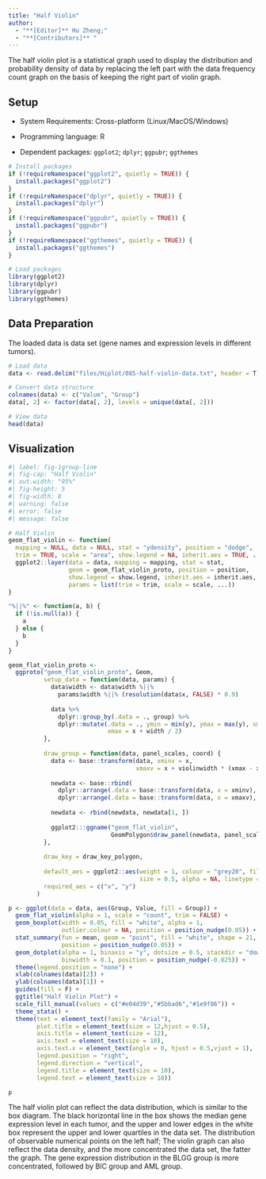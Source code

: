 ```yaml
---
title: "Half Violin"
author:
  - "**[Editor]** Hu Zheng;"
  - "**[Contributors]** "
---
```


The half violin plot is a statistical graph used to display the distribution and probability density of data by replacing the left part with the data frequency count graph on the basis of keeping the right part of violin graph.

## Setup

-   System Requirements: Cross-platform (Linux/MacOS/Windows)

-   Programming language: R

-   Dependent packages: `ggplot2`; `dplyr`; `ggpubr`; `ggthemes`

```r
# Install packages
if (!requireNamespace("ggplot2", quietly = TRUE)) {
  install.packages("ggplot2")
}
if (!requireNamespace("dplyr", quietly = TRUE)) {
  install.packages("dplyr")
}
if (!requireNamespace("ggpubr", quietly = TRUE)) {
  install.packages("ggpubr")
}
if (!requireNamespace("ggthemes", quietly = TRUE)) {
  install.packages("ggthemes")
}

# Load packages
library(ggplot2)
library(dplyr)
library(ggpubr)
library(ggthemes)
```

## Data Preparation

The loaded data is data set (gene names and expression levels in different tumors).

```r
# Load data
data <- read.delim("files/Hiplot/085-half-violin-data.txt", header = T)

# Convert data structure
colnames(data) <- c("Value", "Group")
data[, 2] <- factor(data[, 2], levels = unique(data[, 2]))

# View data
head(data)
```

## Visualization

```r
#| label: fig-1group-line
#| fig-cap: "Half Violin"
#| out.width: "95%"
#| fig-height: 5
#| fig-width: 8
#| warning: false
#| error: false
#| message: false

# Half Violin
geom_flat_violin <- function(
  mapping = NULL, data = NULL, stat = "ydensity", position = "dodge", 
  trim = TRUE, scale = "area", show.legend = NA, inherit.aes = TRUE, ...) {
  ggplot2::layer(data = data, mapping = mapping, stat = stat, 
                 geom = geom_flat_violin_proto, position = position,
                 show.legend = show.legend, inherit.aes = inherit.aes,
                 params = list(trim = trim, scale = scale, ...))
}

"%||%" <- function(a, b) {
  if (!is.null(a)) {
    a
  } else {
    b
  }
}

geom_flat_violin_proto <-
  ggproto("geom_flat_violin_proto", Geom,
          setup_data = function(data, params) {
            data$width <- data$width %||%
              params$width %||% (resolution(data$x, FALSE) * 0.9)
            
            data %>%
              dplyr::group_by(.data = ., group) %>%
              dplyr::mutate(.data = ., ymin = min(y), ymax = max(y), xmin = x,
                            xmax = x + width / 2)
          },
          
          draw_group = function(data, panel_scales, coord) {
            data <- base::transform(data, xminv = x, 
                                    xmaxv = x + violinwidth * (xmax - x))
            
            newdata <- base::rbind(
              dplyr::arrange(.data = base::transform(data, x = xminv), y),
              dplyr::arrange(.data = base::transform(data, x = xmaxv), -y))
            
            newdata <- rbind(newdata, newdata[1, ])
            
            ggplot2:::ggname("geom_flat_violin",
                             GeomPolygon$draw_panel(newdata, panel_scales, coord))
          },
          
          draw_key = draw_key_polygon,
          
          default_aes = ggplot2::aes(weight = 1, colour = "grey20", fill = "white",
                                     size = 0.5, alpha = NA, linetype = "solid"),
          required_aes = c("x", "y")
        )

p <- ggplot(data = data, aes(Group, Value, fill = Group)) +
  geom_flat_violin(alpha = 1, scale = "count", trim = FALSE) +
  geom_boxplot(width = 0.05, fill = "white", alpha = 1, 
               outlier.colour = NA, position = position_nudge(0.05)) +
  stat_summary(fun = mean, geom = "point", fill = "white", shape = 21, size = 2,
               position = position_nudge(0.05)) +
  geom_dotplot(alpha = 1, binaxis = "y", dotsize = 0.5, stackdir = "down", 
               binwidth = 0.1, position = position_nudge(-0.025)) +
  theme(legend.position = "none") +
  xlab(colnames(data)[2]) +
  ylab(colnames(data)[1]) +
  guides(fill = F) +
  ggtitle("Half Violin Plot") +
  scale_fill_manual(values = c("#e04d39","#5bbad6","#1e9f86")) +
  theme_stata() +
  theme(text = element_text(family = "Arial"),
        plot.title = element_text(size = 12,hjust = 0.5),
        axis.title = element_text(size = 12),
        axis.text = element_text(size = 10),
        axis.text.x = element_text(angle = 0, hjust = 0.5,vjust = 1),
        legend.position = "right",
        legend.direction = "vertical",
        legend.title = element_text(size = 10),
        legend.text = element_text(size = 10))

p
```

The half violin plot can reflect the data distribution, which is similar to the box diagram. The black horizontal line in the box shows the median gene expression level in each tumor, and the upper and lower edges in the white box represent the upper and lower quartiles in the data set. The distribution of observable numerical points on the left half; The violin graph can also reflect the data density, and the more concentrated the data set, the fatter the graph. The gene expression distribution in the BLGG group is more concentrated, followed by BIC group and AML group.


